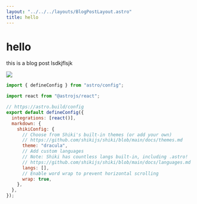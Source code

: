 ```yaml
---
layout: "../../../layouts/BlogPostLayout.astro"
title: hello
---
```



<FancyButton client:load />

# hello

this is a blog post
lsdkjflsjk

<img src={imgUrl} />

```js
import { defineConfig } from "astro/config";

import react from "@astrojs/react";

// https://astro.build/config
export default defineConfig({
  integrations: [react()],
  markdown: {
    shikiConfig: {
      // Choose from Shiki's built-in themes (or add your own)
      // https://github.com/shikijs/shiki/blob/main/docs/themes.md
      theme: "dracula",
      // Add custom languages
      // Note: Shiki has countless langs built-in, including .astro!
      // https://github.com/shikijs/shiki/blob/main/docs/languages.md
      langs: [],
      // Enable word wrap to prevent horizontal scrolling
      wrap: true,
    },
  },
});
```
